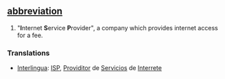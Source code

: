== [[abbreviation]] ==
# "'''I'''nternet '''S'''ervice '''P'''rovider", a company which provides internet access for a fee.

=== Translations ===
*[[Interlingua]]: [[ISP]], [[Providitor]]  de [[Servicios]] de [[Interrete]]